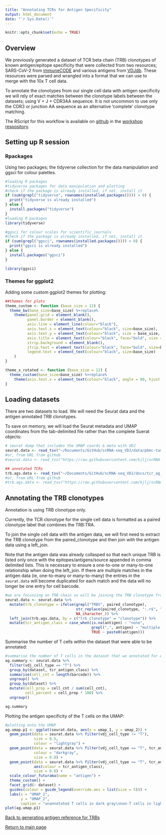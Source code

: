 ```yaml
---
title: "Annotating TCRs for Antigen Specificity"
output: html_document
date: "`r Sys.Date()`"
---
```


```r
knitr::opts_chunk$set(echo = TRUE)
```

## Overview

We previously generated a dataset of TCR beta chain (TRB) clonotypes of known antigen/epitope specificity that were collected from two resources; SARS-CoV-2 from [immuneCODE](https://clients.adaptivebiotech.com/pub/covid-2020) and various antigens from [VDJdb](https://vdjdb.cdr3.net/). These resources were parsed and wrangled into a format that we can use to merge with the 10x T cell data.
 
To annotate the clonotypes from our single cell data with antigen specificity we will rely of exact matches between the clonotype labels between the datasets; using V + J + CDR3AA sequence. It is not uncommon to use only the CDR3 or junction AA sequence as an alternative 'complete' clonotype matching.

The RScript for this workflow is available on [github](https://raw.githubusercontent.com/kjlj/scRNA-seq_VDJ/main/RScripts/antigen_annotation_T_cells.R) in the [workshop respository](https://github.com/kjlj/scRNA-seq_VDJ).

## Setting up R session

### Rpackages 

Using two packages; the tidyverse collection for the data manipulation and ggsci for colour palettes.

```r

#loading R packages
#tidyverse packages for data manipulation and plotting
#check if the package is already installed, if not, install it
if (sum(grepl("tidyverse", rownames(installed.packages()))) > 0) {
  print("tidyverse is already installed")
} else {
  install.packages("tidyverse")
}
#loading R packages
library(tidyverse)

#ggsci for colour scales for scientific journals
#check if the package is already installed, if not, install it
if (sum(grepl("ggsci", rownames(installed.packages()))) > 0) {
  print("ggsci is already installed")
} else {
  install.packages("ggsci")
}

library(ggsci)
```


### Themes for ggplot2

Adding some custom ggplot2 themes for plotting:
```r
##themes for plots
theme_custom <- function (base_size = 12) { 
  theme_bw(base_size=base_size) %+replace% 
    theme(panel.grid = element_blank(),
          panel.border = element_blank(),
          axis.line = element_line(colour="black"),
          axis.text.x = element_text(colour="black", size=base_size),
          axis.text.y = element_text(colour="black", size = base_size, hjust = 1),
          axis.title = element_text(colour="black", face="bold", size = base_size),
          strip.background = element_blank(),
          strip.text = element_text(colour="black", face="bold", size=base_size),
          legend.text = element_text(colour="black", size=base_size)
    )
}

theme_x_rotated <- function (base_size = 12) { 
  theme_custom(base_size=base_size) %+replace% 
    theme(axis.text.x = element_text(colour="black", angle = 90, hjust = 1, vjust = 0.5, size=base_size))
}
```

## Loading datasets

There are two datasets to load. We will need the Seurat data and the antigen annotated TRB clonotypes. 

To save on memory, we will load the Seurat metadata and UMAP coordinates from the tab-delimited file rather than the complete Suerat objects:
```r
# seurat dump that includes the UMAP coords & meta with VDJ
seurat.data <- read_tsv("~/Documents/GitHub/scRNA-seq_VDJ/data/pbmc-tumour_seruat_data.tsv")
#or, from URL from github
#seurat.data <- read_tsv("https://raw.githubusercontent.com/kjlj/scRNA-seq_VDJ/main/data/pbmc-tumour_seruat_data.tsv")

## annotated TCRs
trb.ags.data <- read_tsv("~/Documents/GitHub/scRNA-seq_VDJ/docs/tcr_ag_refs/trb_antigens.tsv")
#or, from URL from github
#trb.ags.data <- read_tsv("https://raw.githubusercontent.com/kjlj/scRNA-seq_VDJ/main/docs/tcr_ag_refs/trb_antigens.tsv")
```

## Annotating the TRB clonotypes

Annotation is using TRB clonotype only. 

Currently, the TCR clonotype for the single cell data is formatted as a paired clonotype label that combines the TRB:TRA. 

To join the single cell data with the antigen data, we will first need to extract the TRB clonotype from the paired_clonotype and then join with the antigen data using a left_join. 

Note that the antigen data was already collasped so that each unique TRB is listed only once with the epitopes/antigens/source appended in comma delimited lists. This is necessary to ensure a one-to-one or many-to-one relationship when doing the left_join. If there are multiple matches in the antigen data (ie, one-to-many or many-to-many) the entries in the `seurat.data` will become duplicated for each match and the data will no longer be one entry for cell barcode.

```r
#we are focussing on TRB chain so will be joining the TRB clonotype from 10x with the TRB clonotype from the Ags
seurat.data <- seurat.data %>%
  mutate(trb_clonotype = ifelse(grepl("TRBV", paired_clonotype), 
                                str_replace(paired_clonotype, ":.+$", ""), 
                                NA_character_)) %>%
  left_join(trb.ags.data, by = c("trb_clonotype" = "clonotype")) %>%
  mutate(tcr_antigen_class = case_when(is.na(antigen) ~ "none",
                                       grepl(",", antigen) ~ "multiple ags",
                                       TRUE ~ paste0(antigen)))
```

Summarise the number of T cells within the dataset that were able to be annotated:
```r
#summarise the number of T cells in the dataset that we annotated for Ag specificity
ag.summary <- seurat.data %>%
  filter(vdj_cell_type == "T") %>%
  group_by(dataset, tcr_antigen_class) %>%
  summarise(cell_cnt = length(barcode)) %>%
  ungroup() %>%
  group_by(dataset) %>%
  mutate(cell_prop = cell_cnt / sum(cell_cnt),
         cell_percent = cell_prop * 100) %>%
  ungroup()

ag.summary
```

Plotting the antigen specificity of the T cells on the UMAP:
```r
#plotting onto the UMAP
ag.umap.p1 <- ggplot(seurat.data, aes(x = umap_1, y = umap_2)) +
  geom_point(data = seurat.data %>% filter(vdj_cell_type != "T"), 
             size = 0.5, 
             colour = "lightgray") +
  geom_point(data = seurat.data %>% filter(vdj_cell_type == "T", tcr_antigen_class == "none"), 
             colour = "darkgray", 
             size = 0.8) +
  geom_point(data = seurat.data %>% filter(vdj_cell_type == "T", tcr_antigen_class != "none"),
             aes(colour = tcr_antigen_class),
             size = 0.8) +
  scale_colour_futurama(name = "antigen") +
  theme_custom() +
  facet_grid(~ dataset) +
  guides(colour = guide_legend(override.aes = list(size = 5))) +
  labs(x = "UMAP_1",
       y = "UMAP_2",
       caption = "unannotated T cells in dark gray\nnon-T cells in light gray")
plot(ag.umap.p1)
```

[Back to generating antigen reference for TRBs](https://kjlj.github.io/scRNA-seq_VDJ/docs/generating_Ag_reference_for_TRB.html)

[Return to main page](https://kjlj.github.io/scRNA-seq_VDJ)
